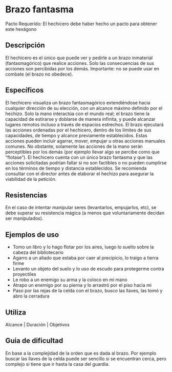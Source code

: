 
# Brazo fantasma

<Callout type="warning">Pacto Requerido: El hechicero debe haber hecho un pacto para obtener este hexágono</Callout>

## Descripción

El hechicero es el único que puede ver y pedirle a un brazo inmaterial (fantasmagórico) que realice acciones. Solo las consecuencias de sus acciones son percibidas por los demás. Importante: no se puede usar en combate (el brazo no obedece).

## Específicos

El hechicero visualiza un brazo fantasmagórico extendiéndose hacia cualquier dirección de su elección, con un alcance máximo definido por el hechizo. Solo la mano interactúa con el mundo real; el brazo tiene la capacidad de estirarse y doblarse de manera infinita, y puede alcanzar lugares remotos incluso a través de espacios estrechos. El brazo ejecutará las acciones ordenadas por el hechicero, dentro de los límites de sus capacidades, de tiempo y alcance previamente establecidos. Estas acciones pueden incluir agarrar, mover, empujar u otras acciones manuales comunes. No obstante, solamente las acciones de la mano serán perceptibles por los demás (por ejemplo llevar algo se percibe como que “flotase”).
El hechicero cuenta con un único brazo fantasma y que las acciones solicitadas podrían fallar si no son factibles o no pueden cumplirse en los términos de tiempo y distancia establecidos. Se recomienda consultar con el director antes de elaborar el hechizo para asegurar la viabilidad de la petición.

## Resistencias

En el caso de intentar manipular seres (levantarlos, empujarlos, etc), se debe superar su resistencia mágica (a menos que voluntariamente decidan ser manipulados).

## Ejemplos de uso

- Tomo un libro y lo hago flotar por los aires, luego lo suelto sobre la cabeza del bibliotecario
- Agarro a un aliado que estaba por caer al precipicio, lo traigo a tierra firme
- Levanto un objeto del suelo y lo uso de escudo para protegerme contra proyectiles
- Le robo a un enemigo su arma y la coloco en mi mano
- Atrapo un enemigo por su pierna y lo arrastró por el piso hacia mi
- Paso por las rejas de la celda con el brazo, busco las llaves, las tomó y abro la cerradura

## Utiliza

Alcance | Duración | Objetivos

## Guia de dificultad

En base a la complejidad de la orden que es dada al brazo. Por ejemplo buscar las llaves de la celda puede ser sencillo si se encuentran cerca, pero complejo si tiene que ir hasta la casa del guardia.
